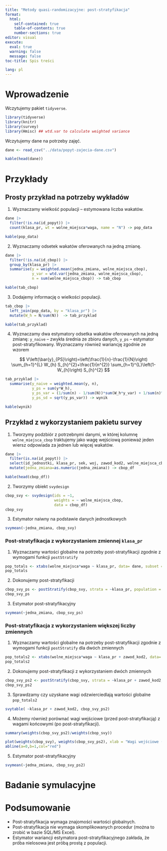 ```yaml
---
title: "Metody quasi-randomizacyjne: post-stratyfikacja"
format: 
  html:
    self-contained: true
    table-of-contents: true
    number-sections: true
editor: visual
execute: 
  eval: true
  warning: false
  message: false
toc-title: Spis treści

lang: pl
---
```


# Wprowadzenie

Wczytujemy pakiet `tidyverse`.

```r
library(tidyverse)
library(knitr)
library(survey)
library(Hmisc) ## wtd.var to calculate weighted variance
```

Wczytujemy dane na potrzeby zajęć.

```r
dane <- read_csv("../data/popyt-zajecia-dane.csv")
```

```r
kable(head(dane))
```

# Przykłady

## Prosty przykład na potrzeby wykładów

1. Wyznaczamy wielkość populacji -- estymowana liczba wakatów.

```r
dane |>
  filter(!is.na(id_popyt)) |>
  count(klasa_pr, wt = wolne_miejsca*waga, name = "N") -> pop_data

```

```r
kable(pop_data)
```

2. Wyznaczamy odsetek wakatów oferowanych na jedną zmianę.

```r
dane |>
  filter(!is.na(id_cbop)) |> 
  group_by(klasa_pr) |>
  summarise(y = weighted.mean(jedna_zmiana, wolne_miejsca_cbop),
            y_var = wtd.var(jedna_zmiana, wolne_miejsca_cbop),
            n = sum(wolne_miejsca_cbop)) -> tab_cbop
```

```r
kable(tab_cbop)
```

3. Dodajemy informację o wielkości populacji.

```r
tab_cbop |>
  left_join(pop_data, by = "klasa_pr") |>
  mutate(W_h = N/sum(N))  -> tab_przyklad

```

```r
kable(tab_przyklad)
```

4. Wyznaczamy dwa estymatory odsetka wakatów oferowanych na jedną zmianę: `y_naive` -- zwykła średnia ze zbioru danych, `y_ps` -- estymator post-stratyfikowany. Wyznaczamy również wariancję zgodnie ze wzorem

$$
V\left(\bar{y}_{PS}\right)=\left(\frac{1}{n}-\frac{1}{N}\right) \sum_{h=1}^{L} W_{h} S_{h}^{2}+\frac{1}{n^{2}} \sum_{h=1}^{L}\left(1-W_{h}\right) S_{h}^{2}
$$



```r
tab_przyklad |>
  summarise(y_naive = weighted.mean(y, n),
            y_ps = sum(y*W_h),
            y_ps_var = (1/sum(n) - 1/sum(N))*sum(W_h*y_var) + 1/sum(n)^2*sum((1-W_h)*y_var),
            y_ps_sd = sqrt(y_ps_var)) -> wynik
```


```r
kable(wynik)
```

## Przykład z wykorzystaniem pakietu survey

1. Tworzymy podzbiór z potrzebnymi danymi, w której kolumnę `wolne_miejsca_cbop` traktujemy jako wagę wejściową ponieważ jeden wiersz odpowiada za jednen lub więcej wakatów. 

```r
dane |>
  filter(is.na(id_popyt)) |>
  select(id_jednostki, klasa_pr, sek, woj, zawod_kod2, wolne_miejsca_cbop, jedna_zmiana) |>
  mutate(jedna_zmiana=as.numeric(jedna_zmiana)) -> cbop_df
```


```r
kable(head(cbop_df))
```


2. Tworzymy obiekt `svydesign`

```r
cbop_svy <- svydesign(ids = ~1, 
                      weights = ~ wolne_miejsca_cbop,
                      data = cbop_df)
cbop_svy
```

3. Estymator naiwny na podstawie danych jednostkowych

```r
svymean(~jedna_zmiana, cbop_svy)
```

### Post-stratyfikacja z wykorzystaniem zmiennej `klasa_pr`

1. Wyznaczamy wartości globalne na potrzeby post-stratyfikacji zgodnie z wymogami funkcji `postStratify`

```r
pop_totals <- xtabs(wolne_miejsca*waga ~ klasa_pr, data= dane, subset = !is.na(id_popyt))
pop_totals
```

2. Dokonujemy post-stratyfikacji
```r
cbop_svy_ps <- postStratify(cbop_svy, strata = ~klasa_pr, population = pop_totals)
cbop_svy_ps
```

3. Estymator post-stratyfikacyjny

```r
svymean(~jedna_zmiana, cbop_svy_ps)
```


### Post-stratyfikacja z wykorzystaniem większej liczby zmiennych

1. Wyznaczamy wartości globalne na potrzeby post-stratyfikacji zgodnie z wymogami funkcji `postStratify` dla dwóch zmiennych

```r
pop_totals2 <- xtabs(wolne_miejsca*waga ~ klasa_pr + zawod_kod2, data= dane, subset = !is.na(id_popyt))
pop_totals2
```
2. Dokonujemy post-stratyfikacji z wykorzystaniem dwóch zmiennych

```r
cbop_svy_ps2 <- postStratify(cbop_svy, strata = ~klasa_pr + zawod_kod2, population = pop_totals2)
cbop_svy_ps2
```

3. Sprawdzamy czy uzyskane wagi odzwierciedlają wartości globalne `pop_totals2`

```r
svytable( ~klasa_pr + zawod_kod2, cbop_svy_ps2)
```
4. Możemy również porównać wagi wejściowe (przed post-stratyfikacją) z wagami końcowymi (po post-stratyfikacji).


```r
summary(weights(cbop_svy_ps2)/weights(cbop_svy))
```

```r
plot(weights(cbop_svy), weights(cbop_svy_ps2), xlab = "Wagi wejściowe (przed)", ylab = "Wagi wyjściowe (po)")
abline(a=0,b=1,col="red")
```

5. Estymator post-stratyfikacyjny

```r
svymean(~jedna_zmiana, cbop_svy_ps2)
```

# Badanie symulacyjne


# Podsumowanie

+ Post-stratyfikacja wymaga znajomości wartości globalnych.
+ Post-stratyfikacja nie wymaga skomplikowanych procedur (można to zrobić w bazie SQL/MS Excel).
+ Estymator wariancji estymatora post-stratyfikacyjnego zakłada, że próba nielosowa jest próbą prostą z populacji.


